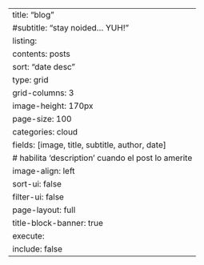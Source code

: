 ---
title: "blog"
#subtitle: "stay noided... YUH!"
listing:
  contents: posts
  sort: "date desc"
  type: grid
  grid-columns: 3
  image-height: 170px
  page-size: 100
  categories: cloud
  fields: [image, title, subtitle, author, date]
# habilita 'description' cuando el post lo amerite
  image-align: left
  sort-ui: false
  filter-ui: false
page-layout: full
title-block-banner: true
execute:
  include: false
---